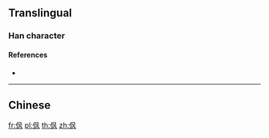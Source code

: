 {{character info/new}}
==Translingual==

===Han character===
{{Han char|rn=9|rad=人|as=04|sn=6|four=|canj=OHNK|ids=⿰亻风}}

====References====
* {{Han ref|kx=0096.121|uh=343D|ud=13373}}

----

==Chinese==
{{zh-see|偑}}

[[fr:㐽]]
[[pl:㐽]]
[[th:㐽]]
[[zh:㐽]]